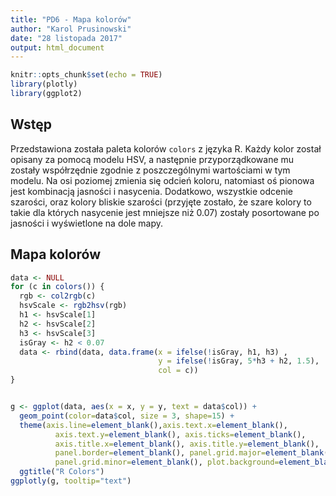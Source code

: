 ```yaml
---
title: "PD6 - Mapa kolorów"
author: "Karol Prusinowski"
date: "28 listopada 2017"
output: html_document
---
```


```r
knitr::opts_chunk$set(echo = TRUE)
library(plotly)
library(ggplot2)
```

## Wstęp

Przedstawiona została paleta kolorów `colors` z języka R. Każdy kolor został opisany za pomocą modelu HSV, a następnie przyporządkowane mu zostały współrzędnie zgodnie z poszczególnymi wartościami w tym modelu. Na osi poziomej zmienia się odcień koloru, natomiast oś pionowa jest kombinacją jasności i nasycenia. Dodatkowo, wszystkie odcenie szarości, oraz kolory bliskie szarości (przyjęte zostało, że szare kolory to takie dla których nasycenie jest mniejsze niż 0.07) zostały posortowane po jasności i wyświetlone na dole mapy.

## Mapa kolorów

```r
data <- NULL
for (c in colors()) {
  rgb <- col2rgb(c)
  hsvScale <- rgb2hsv(rgb)
  h1 <- hsvScale[1]
  h2 <- hsvScale[2]
  h3 <- hsvScale[3]
  isGray <- h2 < 0.07
  data <- rbind(data, data.frame(x = ifelse(!isGray, h1, h3) ,
                                 y = ifelse(!isGray, 5*h3 + h2, 1.5),
                                 col = c))
}


g <- ggplot(data, aes(x = x, y = y, text = data$col)) + 
  geom_point(color=data$col, size = 3, shape=15) + 
  theme(axis.line=element_blank(),axis.text.x=element_blank(),
          axis.text.y=element_blank(), axis.ticks=element_blank(),
          axis.title.x=element_blank(), axis.title.y=element_blank(),
          panel.border=element_blank(), panel.grid.major=element_blank(),
          panel.grid.minor=element_blank(), plot.background=element_blank()) + 
  ggtitle("R Colors")
ggplotly(g, tooltip="text")    
```


